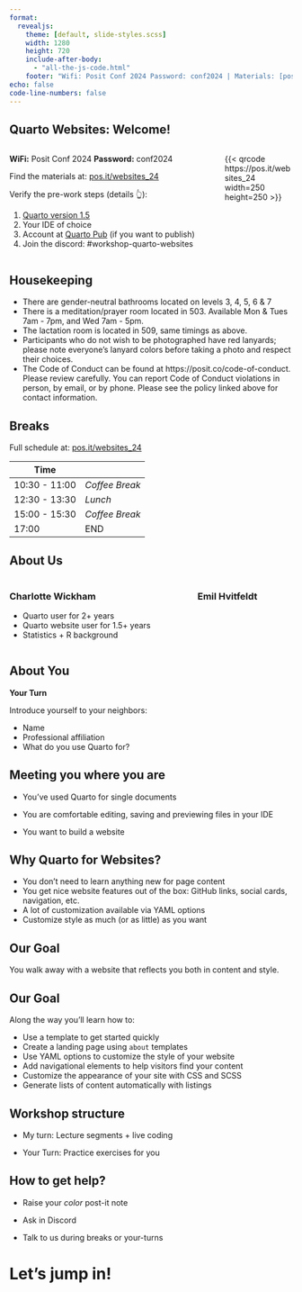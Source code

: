 ```yaml
---
format:
  revealjs: 
    theme: [default, slide-styles.scss]
    width: 1280
    height: 720
    include-after-body: 
      - "all-the-js-code.html"
    footer: "Wifi: Posit Conf 2024 Password: conf2024 | Materials: [pos.it/websites_24](https://pos.it/websites_24)"
echo: false
code-line-numbers: false
---
```


## Quarto Websites: Welcome!

::: {.columns}
::: {.column width=75%}
**WiFi:** Posit Conf 2024 **Password:** conf2024

Find the materials at: [pos.it/websites_24](https://pos.it/websites_24)

Verify the pre-work steps (details 👆):

1.  [Quarto version 1.5](https://quarto.org/docs/download/)
2.  Your IDE of choice
3.  Account at [Quarto Pub](https://quartopub.com) (if you want to publish)
4.  Join the discord: #workshop-quarto-websites
:::
::: {.column width=25%}
{{< qrcode https://pos.it/websites_24 width=250 height=250 >}}
:::
::: 


## Housekeeping

-   There are gender-neutral bathrooms located on levels 3, 4, 5, 6 & 7
-   There is a meditation/prayer room located in 503. Available Mon & Tues 7am - 7pm, and Wed 7am - 5pm.
-   The lactation room is located in 509, same timings as above.
-   Participants who do not wish to be photographed have red lanyards; please note everyone’s lanyard colors before taking a photo and respect their choices.
-   The Code of Conduct can be found at https://posit.co/code-of-conduct. Please review carefully. You can report Code of Conduct violations in person, by email, or by phone. Please see the policy linked above for contact information.

## Breaks 

Full schedule at: [pos.it/websites_24](https://pos.it/websites_24)

| Time          |                |
|---------------|----------------|
| 10:30 - 11:00 | *Coffee Break* |
| 12:30 - 13:30 | *Lunch*        |
| 15:00 - 15:30 | *Coffee Break* |
| 17:00         | END            |

## About Us

::::: columns
::: column
### Charlotte Wickham

-   Quarto user for 2+ years
-   Quarto website user for 1.5+ years
-   Statistics + R background
:::

::: column
### Emil Hvitfeldt
:::
:::::

## About You

**Your Turn**

Introduce yourself to your neighbors:

-   Name
-   Professional affiliation
-   What do you use Quarto for?

## Meeting you where you are

-   You've used Quarto for single documents

-   You are comfortable editing, saving and previewing files in your IDE

-   You want to build a website

## Why Quarto for Websites?

-   You don't need to learn anything new for page content
-   You get nice website features out of the box: GitHub links, social cards, navigation, etc.
-   A lot of customization available via YAML options
-   Customize style as much (or as little) as you want

## Our Goal

::: center
You walk away with a website that reflects you both in content and style.
:::

## Our Goal

Along the way you'll learn how to:

-   Use a template to get started quickly
-   Create a landing page using `about` templates
-   Use YAML options to customize the style of your website
-   Add navigational elements to help visitors find your content
-   Customize the appearance of your site with CSS and SCSS
-   Generate lists of content automatically with listings

## Workshop structure

-   My turn: Lecture segments + live coding

-   Your Turn: Practice exercises for you

## How to get help?

-   Raise your *color* post-it note

-   Ask in Discord

-   Talk to us during breaks or your-turns

# Let's jump in!